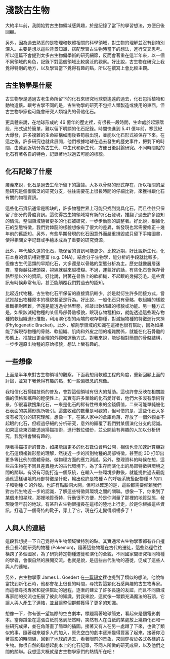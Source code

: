 # 淺談古生物

大約半年前，我開始對古生物領域感興趣，於是記錄了當下的學習想法，方便日後回顧。

另外，因為過去熟悉的是物理和軟體相關的科學領域，對生物的理解並沒有到特別深入。主要是想以這些背景知識，搭配學習古生物時當下的想法，進行交叉思考。所以這篇不會提到太多古生物偏學術的研究細節，反而會著重在這半年來，以一個不同領域的角色，記錄下對這個領域比較廣泛的觀察。好比說，古生物在研究上我覺得特別的地方，以及學習當下覺得有趣的點，所以在撰寫上會比較主觀。

## 古生物學是什麼

古生物學是透過古老生命所留下的化石來研究地球更遙遠的過去，化石包括植物和動物遺骸。跟考古學不同的是，古生物學的研究不包括人類製造或使用的東西，但古生物學家也可能會研究人類祖先的骨骼化石。

更具體來說，在地球形成約 46 億年的歷史裡，有很長一段時間，生命處於起源階段，形式過於簡單，難以留下明顯的化石記錄。時間快進到 5.41 億年前，寒武紀大爆發，許多複雜的生命結構如雨後春筍般出現，並能以化石形式被保存下來。在這之後，許多研究也就此展開，他們根據地球在過去發生的歷史事件，把剩下的時間，由遠到近切分為古生代、中生代和新生代，方便日後討論研究。不同時間點的化石有著各自的特色，記錄著地球過去可能的樣貌。

## 化石記錄了什麼

廣義來說，化石是過去生命所留下的證據。大多以骨骼的形式存在，所以相關的型態研究是個很廣泛的研究分支，往往需要花上很長時間的仔細比對，來獲得跟化石有關的物種資訊。

這些化石資訊通常是稀缺的，許多物種世界上可能只找到幾具化石，而且往往只保留了部分的骨骼資訊。這使得古生物領域常有新的化石發現，推翻了過去許多認知的情況，整個領域隨著更多的化石被研究，一步步動態的調整著。好比說，根據化石的型態特徵，我們對棘龍的樣貌想像有了很大的差異，新發現也常需要修正十幾年前的舊認知。另外，有些早期發現的化石因意外而嚴重損毀或只留下手繪圖畫，使得相關文字記錄或手繪本成為了重要的研究資源。

此外，年代越久遠的化石，能保留的資訊可能更少。比較近期，好比說新生代，化石本身的資訊相對豐富 (e.g. DNA)，結合分子生物學，能分析的手段就比較多。但像古生代這類的早期化石，大多還是以骨骼的型態分析為主。歷史就像層層迷霧，當你越往裡頭探，視線就越來越模糊。不過，運氣好的話，有些化石會保存骨骼型態以外的資訊。好比說，附著在骨骼上的軟組織，不起眼的幾撮羽毛。這些資訊有時候非常有用，甚至能顛覆我們對過去的認知。

比起近代物種，古生物化石所保留的直接資訊較少，於是就衍生許多間接方式，嘗試推敲出物種原本的樣貌甚至是行為。好比說，一般化石只有骨骼，軟組織的樣貌推斷相對困難，但還是能透過骨骼型態，推敲出軟組織的樣貌或功能。另一種方式是，如果該滅絕物種的某個局部骨骼樣貌，跟現存物種相似，就能透過這些現存物種的軟組織進行推敲，利用演化樹的兩端的現存物種，對滅絕物種的特徵進行夾擠 (Phylogenetic Bracket)。此外，解剖學領域的知識在這裡也很有幫助，因為如果能了解現存物種的骨骼、軟組織、肌肉和外皮之間的複雜關係，就能在化石骨骼的形態上，推敲出更合理的外觀和運動方式。對我來說，能從相對簡單的骨骼結構，一步步還原出物種的原始樣貌，想法上蠻有趣的。

## 一些想像

上面是半年來對古生物領域的觀察，下面我想用軟體工程的角度，重新回顧上面的討論，並寫下我覺得有趣的點，和一些偏概念的想像。

我相信化石掃描技術的普及，會對這個領域有很大的幫助。這也許會反映在相關設備的價格和攜帶的輕便性上。其實有許多業餘的化石愛好者，他們大多沒有學術背景，卻很喜歡搜集化石，一來是化石的稀有性帶來的金錢價值，二來可能單純被化石表面的美麗形態所吸引。這些收藏的數量是可觀的，但可惜的是，這些化石大多沒有被充分的研究理解。想像一下，在某人家中的倉庫角落，存放了一個外觀並不起眼的化石，但經過仔細的分析研究，意外的顛覆了我們對某個演化分支的認識。如果這些東西能透過掃描技術，進行數位備份，並公開給有興趣的人加以分析研究，我覺得會蠻有趣的。

隨著掃描技術的普及，如果能讓更多的化石數位資料公開，相信也會加速計算機對化石這類複雜形態的理解，然後近一步的辨別物種的局部特徵。甚至能 3D 打印出更多等比例的實體骨骼，做物理方面的應力測試。另外，整理資料的時候在想，這些古生物在不同且差異極大的古代環境下，為了生存而演化出的局部特徵與環境之間的關聯。有沒有可能打造一個系統，在輸入一些環境參數後，就能提供過去最能適應這樣環境的局部特徵是什麼，輸出也許是物種 A 的呼吸系統搭配物種 B 的爪子和物種 C 的外殼。也許有點腦洞大開，但可以確定的是，這些都需要仰賴我們對古代生物近一步的認識，了解這些特徵與環境之間的關聯。想像一下，你來到了某個未知星球，那裡地質奇特，行動很不方便，於是你測量了那裡的地質型態，發現幾億年前的地球，有某群古生物很擅長在這樣的陸地上行走，於是你根據這些資訊，打造了一個奇特的靴子，穿上了它，現在行走變得順暢多了！

## 人與人的連結

這段我想提一下自己覺得古生物領域蠻特別的點。其實通常古生物學家都有各自擅長且長時間研究的物種 (Pokemon)，隨著這些物種在古代的遷徙，這些路徑往往橫跨了多個國家，為了研究特定物種遷徙和演化的全貌，不同國家間研究相同物種的學者，會很自然的展開交流。也就是說，是這些古代生物的遷徙，促成了這些人與人的連結。

另外，古生物學家 James L. Goedert 在[一篇短文](https://www.cambridge.org/core/journals/journal-of-paleontology/article/response-by-james-l-goedert-for-the-presentation-of-the-2019-strimple-award-of-the-paleontological-society/1DD48C237DBB2A1C2CBA364B1E55B78B)裡也提到了類似的想法，他說每當找到新化石時，他都會花上很長的時間，尋找對這顆化石感興趣的古生物專家。而這樣尋找專家和提供幫助的過程，逐漸的建立了許多長遠的友誼，而且不同領域專家間的交流也拓展了彼此的知識。對我來說，這就像一顆顆充滿魔法的石頭，它讓人與人產生了連結，並且讓整個群體獲得了更多的知識。

想像一下，你有張一望無際的空白劇本，標題寫著地球簡史，看起來是個電影劇本。當你蹲坐在這張白紙前感到茫然時，突然有人在白紙的某處放上幾顆化石和一些研究成果，並在角落畫了簡單的插圖。接著又有人在另一處蹲了下來，也做了類似的事。隨著越來越多人的加入，原先空白的劇本逐漸變得豐富了起來。接著你沿著電影的時間線，回到了地球的過去，看著眼前的景象，來回穿梭於各式各樣的古生物。你很自然的聯想起劇本上的化石記錄，不同人所做的研究成果，以及他們之間的關聯。我想這大概就是古生物學家們的熱情所在吧！
